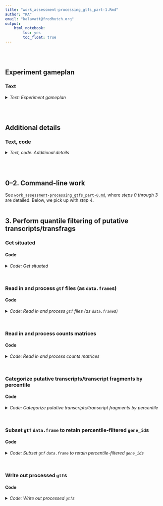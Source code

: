 ```yaml
---
title: "work_assessment-processing_gtfs_part-1.Rmd"
author: "KA"
email: "kalavatt@fredhutch.org"
output:
    html_notebook:
        toc: yes
        toc_float: true
---
```

<br />
<br />

## Experiment gameplan
### Text
<details>
<summary><i>Text: Experiment gameplan</i></summary>

1. Use `GffRead` to filter `Trinity`-derived `GMAP`-aligned `gff3` files.
2. Use ~~`featureCounts`~~ `htseq-count` to perform feature counting with respect to `type`s "locus", "mRNA", "exon", and "CDS" features from "base" calls to `GffRead`, and with respect to `type` "gene" from "intron-filtering-only" calls to `GffRead`.
3. Read in resulting counts matrices and `gtf` files using custom `R` code; perform processing as necessary using a mix of `bioconductor` and `tidyverse` programs.
4. In terms of raw, non-normalized alignment-to-putative transcript/transcript fragment (transfrag) tallies, retain putative transcripts/transfrags with tallies greater than or equal to a given percentile; in this case, generate results for the 5th to 95th percentiles in iterations of five.
6. Use ~~`rtracklayer`~~ *custom code* to write the converted, collapsed, counts-filtered data objects as `gtf` files.
7. Send the processed `gtf` files to Alison Greenlaw for inspection.

For both Q and G1, Alison asked me to filter the assemblies generated with `Trinity` parameter `mkc` = 1, 4, 8. However, for the sake of completeness, and to understand clearly what "incorrectness" looks like, I will filter `mkc` = 2, 16, 32 as well. Remember that the `Trinity` parameters `mir`, `mg`, and `gf` were held at default levels for the specific assemblies to surveyed by Alison.
</details>
<br />
<br />

## Additional details
### Text, code
<details>
<summary><i>Text, code: Additional details</i></summary>

#### I. On calling `gffread`
```bash
#!/bin/bash

#  "Base" call to GffRead
gffread \
    -v \
    -g "${fasta_g}" \
    -i 1000 \
    -Z \
    -M -K -Q \
    -F -N -P \
    --force-exons --gene2exon \
    -o "${out}" \
    <(awk -F '\t' 'BEGIN {OFS = FS} { gsub(/chr/, "", $1); gsub(/M/, "Mito", $1); print }' "${in}") \
         > >(tee -a "${err_out%.}.stdout.txt") \
        2> >(tee -a "${err_out%.}.stderr.txt")

#  "Intron-filtering-only" call to GffRead
#+ 
#+ No collapsing, merging with these files; only filtering to exclude exonic
#+ features with introns greater than 1000 bp in length
gffread \
    -v -O \
    -i 1000 \
    -o "${out/.gff3/-intron-filtering-only.gff3}" \
    <(awk -F '\t' 'BEGIN {OFS = FS} { gsub(/chr/, "", $1); gsub(/M/, "Mito", $1); print }' "${in}") \
         > >(tee -a "${err_out%.}-intron-filtering-only.stdout.txt") \
        2> >(tee -a "${err_out%.}-intron-filtering-only.stderr.txt")
```

##### Meaning of parameters
###### "Base" call to `GffRead`
- `-v` expose (warn about) duplicate transcript IDs and other potential problems with the given GFF/GTF records
- `-g` full path to a fasta file with the genomic sequences for all input mappings (one per genomic sequence, with file names matching sequence names) (#NOTE i.e., the fasta - file output from running Trinity in genome-guided mode)
- `-i` discard transcripts having an intron larger than 1000 bp
- `-Z` merge very close exons into a single exon (when intron size<4)
- `-M` cluster the input transcripts into loci, discarding "redundant" transcripts (those with the same exact introns and fully contained or equal boundaries)
- `-K` for the -M option, also discard as redundant the shorter, fully contained transcripts (intron chains matching a part of the container)
- `-Q` for the -M option, no longer require boundary containment when assessing redundancy (can be combined with -K); only introns have to match for multi-exon transcripts, and >=80% overlap for single-exon transcripts
- `-F` keep all GFF attributes (for non-exon features)
- `-N` discard multi-exon mRNAs that have any intron with a non-canonical splice site consensus (i.e., not GT-AG, GC-AG or AT-AC)
- `-P` add transcript level GFF attributes about the coding status of each transcript, including partialness or in-frame stop codons (requires -g)
- `--force-exons` make sure that the lowest level GFF features are considered "exon" features (#NOTE This is standard in gff3 and gtf files)
- `-o` write the output records into <outfile> instead of stdout

###### "Intron-filtering-only" call to `GffRead`
- `-v` expose (warn about) duplicate transcript IDs and other potential problems with the given GFF/GTF records
- `-O` process other non-transcript GFF records (by default non-transcript records are ignored) (`#NOTE` This keeps 'gene' features (output by gmap) in the gff3/gtf, although "gene" is exactly the same as "mRNA" as output by gmap)
- `-i` discard transcripts having an intron larger than 1000 bp
- `-o` write the output records into <outfile> instead of stdout
<br />

#### II. On calling `htseq-count`
##### ...with respect to `type` "locus"
As a result of calling gffread with the `-Z` `-M` `-K` and `-Q` arguments, a new feature is added to the gff3/gtf files: "locus". "locus" is a putative parent feature made from collapsing and joining "children" features (hierarchically, "mRNA" and "exon") as described for `-Z` `-M` `-K` and `-Q`. This is an extension of the kind of collapsing performed by `gffcompare -C`. Thus, counts matrices were created with respect to these "locus" features.

```bash
#!/bin/bash

sbatch \
    --job-name="htseq-count-locus" \
    --nodes=1 \
    --cpus-per-task=8 \
    --error="${err_out}-locus.%A.stderr.txt" \
    --output="${err_out}-locus.%A.stdout.txt" \
    htseq-count \
        --order "pos" \
        --stranded "${hc_strd}" \
        --nonunique "all" \
        --type "locus" \
        --idattr "ID" \
        --nprocesses 8 \
        --counts_output "${out/.tsv/-locus.tsv}" \
        --with-header \
        ${bams[*]} \
        "${in}"
```

##### ...with respect to `type` "mRNA"
Create the counts matrix by looking at children "mRNA" features rather than parent "locus" features. This is the kind of collapsing performed by `gffcompare -C`.

```bash
#!/bin/bash

sbatch \
    --job-name="htseq-count-mRNA" \
    --nodes=1 \
    --cpus-per-task=8 \
    --error="${err_out}-mRNA.%A.stderr.txt" \
    --output="${err_out}-mRNA.%A.stdout.txt" \
    htseq-count \
        --order "pos" \
        --stranded "${hc_strd}" \
        --nonunique "all" \
        --type "mRNA" \
        --idattr "ID" \
        --nprocesses 8 \
        --counts_output "${out/.tsv/-mRNA.tsv}" \
        --with-header \
        ${bams[*]} \
        "${in}"
```

##### ...with respect to `type` "exon"
Create the counts matrix by looking at children "exon" features.

```bash
#!/bin/bash

sbatch \
    --job-name="htseq-count-exon" \
    --nodes=1 \
    --cpus-per-task=8 \
    --error="${err_out}-exon.%A.stderr.txt" \
    --output="${err_out}-exon.%A.stdout.txt" \
    htseq-count \
        --order "pos" \
        --stranded "${hc_strd}" \
        --nonunique "all" \
        --type "exon" \
        --idattr "Parent" \
        --nprocesses 8 \
        --counts_output "${out/.tsv/-exon.tsv}" \
        --with-header \
        ${bams[*]} \
        "${in}"
```

##### ...with respect to `type` "CDS"
`gffread` scans the `fasta`s supplied `-g` and roughly estimates start and stop codons from the nt sequences; it then adds these CDS estimates to the `gff3`/`gtf` files. Create the counts matrix by looking at these estimated "CDS" features.

```bash
#!/bin/bash

sbatch \
    --job-name="htseq-count-CDS" \
    --nodes=1 \
    --cpus-per-task=8 \
    --error="${err_out}-CDS.%A.stderr.txt" \
    --output="${err_out}-CDS.%A.stdout.txt" \
    htseq-count \
        --order "pos" \
        --stranded "${hc_strd}" \
        --nonunique "all" \
        --type "CDS" \
        --idattr "Parent" \
        --nprocesses 8 \
        --counts_output "${out/.tsv/-CDS.tsv}" \
        --with-header \
        ${bams[*]} \
        "${in}"
```

##### ...with respect to `type` "gene" ("intron-only-filtering" call to `GffRead`)
Create the counts matrix by looking at parent "gene" features from the files output in section <b>"On calling `gffread`"</b> above.

```bash
#!/bin/bash
sbatch \
    --job-name="htseq-count-gene" \
    --nodes=1 \
    --cpus-per-task=8 \
    --error="${err_out}-gene.%A.stderr.txt" \
    --output="${err_out}-gene.%A.stdout.txt" \
    htseq-count \
        --order "pos" \
        --stranded "${hc_strd}" \
        --nonunique "all" \
        --type "gene" \
        --idattr "ID" \
        --nprocesses 8 \
        --counts_output "${out/.tsv/-gene.tsv}" \
        --with-header \
        ${bams[*]} \
        "${in}"
```
<br />

#### III. The general workflow for making the filtered gtfs
1. Read in and process `gtf`/`gff3` files (as dataframes)
2. Read in and process counts matrices: "locus", "mRNA", "exon", "CDS", and "gene" (intron-only-filtering)
3. Categorize putative transcripts/transfrags by percentile: from percentile 5 to percentile 95 in steps of 5
4. Subset dataframes to retain percentile-filtered IDs: "locus", "mRNA", "exon", "CDS", and "gene" (intron-only-filtering)
5. Write out processed `gtf`s
<br />

#### IV. Copying over files to Alison
```bash
#!/bin/bash

mkdir -p /home/kalavatt/tsukiyamalab/alisong/KA.gtfs_quantile-filtered_Trinity-GG_G1-Q_2023-0410/{gtf-gff3,tsv}
# mkdir: created directory '/home/kalavatt/tsukiyamalab/alisong/KA.gtfs_quantile-filtered_Trinity-GG_G1-Q_2023-0410'
# mkdir: created directory '/home/kalavatt/tsukiyamalab/alisong/KA.gtfs_quantile-filtered_Trinity-GG_G1-Q_2023-0410/gtf-gff3'
# mkdir: created directory '/home/kalavatt/tsukiyamalab/alisong/KA.gtfs_quantile-filtered_Trinity-GG_G1-Q_2023-0410/tsv'

cd /home/kalavatt/tsukiyamalab/kalavatt/2022_transcriptome-construction/results/2023-0215

cp -r \
    outfiles_gtf-gff3/Trinity-GG \
    /home/kalavatt/tsukiyamalab/alisong/KA.gtfs_quantile-filtered_Trinity-GG_G1-Q_2023-0410/gtf-gff3

cp -r \
    outfiles_htseq-count/Trinity-GG \
    /home/kalavatt/tsukiyamalab/alisong/KA.gtfs_quantile-filtered_Trinity-GG_G1-Q_2023-0410/tsv

#  Manually copying in the 'filtered/' subdirectories from local to remote
```
</details>
<br />
<br />

## 0&ndash;2. Command-line work
See [`work_assessment-processing_gtfs_part-0.md`](./work_assessment-processing_gtfs_part-0.md), where *steps 0 through 3* are detailed. Below, we pick up with *step 4*.
<br />
<br />

## 3. Perform quantile filtering of putative transcripts/transfrags
### Get situated
#### Code
<details>
<summary><i>Code: Get situated</i></summary>

`#START`
```r
#!/usr/bin/env Rscript

library(GenomicRanges)
library(IRanges)
library(readxl)
library(rtracklayer)
library(tidyverse)

options(scipen = 999)
options(ggrepel.max.overlaps = Inf)

if(stringr::str_detect(getwd(), "kalavattam")) {
    p_local <- "/Users/kalavattam/Dropbox/FHCC"
} else {
    p_local <- "/Users/kalavatt/projects-etc"
}
p_wd <- "2022_transcriptome-construction/results/2023-0215"

setwd(paste(p_local, p_wd, sep = "/"))
getwd()

rm(p_local, p_wd)
```
</details>
<br />

### Read in and process `gtf` files (as `data.frame`s)
#### Code
<details>
<summary><i>Code: Read in and process `gtf` files (as `data.frame`s)</i></summary>

```r
#!/usr/bin/env Rscript

#  Initialize functions ---------------
import_g <- function(file) {
    rtracklayer::import(file)
}


read_in_gtfs <- function(vector_files) {
    list <- sapply(
        vector_files,
        import_g,
        simplify = FALSE,
        USE.NAMES = TRUE
    )
    names(list) <- paste0("k", c(1, 16, 2, 32, 4, 8))
    
    df <- sapply(
        list,
        as.data.frame,
        simplify = FALSE,
        USE.NAMES = TRUE
    )
    return(df)
}


#  G1 ---------------------------------
path_gtf_G <- "outfiles_gtf-gff3/Trinity-GG/G_N"
files_G <- list.files(
    path_gtf_G,
    pattern = "*.gffread.gff3",
    full.names = TRUE
)
l_G_gtf <- read_in_gtfs(files_G)

files_G_introns_filtered <- list.files(
    path_gtf_G,
    pattern = "*.gffread-intron-filtering-only.gff3",
    full.names = TRUE
)
l_G_gtf_introns_filtered <- read_in_gtfs(files_G_introns_filtered)


#  Q ----------------------------------
path_gtf_Q <- "outfiles_gtf-gff3/Trinity-GG/Q_N"
files_Q <- list.files(
    path_gtf_Q,
    pattern = "*.gffread.gff3",
    full.names = TRUE
)
l_Q_gtf <- read_in_gtfs(files_Q)

files_Q_introns_filtered <- list.files(
    path_gtf_Q,
    pattern = "*.gffread-intron-filtering-only.gff3",
    full.names = TRUE
)
l_Q_gtf_introns_filtered <- read_in_gtfs(files_Q_introns_filtered)


#  Comparisons ------------------------
# l_G_gtf[["k1"]] %>% head()
# l_G_gtf[["k2"]] %>% head()
# 
# l_G_gtf[["k1"]] %>% head()
# l_Q_gtf[["k1"]] %>% head()
# 
# l_Q_gtf[["k1"]] %>% head()
# l_Q_gtf[["k2"]] %>% head()
```
</details>
<br />

### Read in and process counts matrices
#### Code
<details>
<summary><i>Code: Read in and process counts matrices</i></summary>

```r
#!/usr/bin/env Rscript

#  Initialize functions ---------------
read_in_mat <- function(vector_of_files) {
    out_list <- sapply(
        vector_of_files,
        readr::read_tsv,
        simplify = FALSE,
        USE.NAMES = TRUE
    )
    names(out_list) <- paste0("k", c(1, 16, 2, 32, 4, 8))
    
    return(out_list)
}


rename_columns <- function(list) {
    lapply(
        list,
        function(df) {
            names(df) <- gsub("bams_renamed\\/UT_prim_UMI\\/WT_", "", names(df)) %>%
                gsub("_day1_ovn_", "_", .) %>%
                gsub("_day7_ovn_", "_", .) %>% 
                gsub("_aux-F_tc-F_", "_", .) %>%
                gsub("_tech1\\.UT_prim_UMI\\.bam", "", .) %>%
                gsub("^\\.\\.\\.1", "id", .)
            
            return(df)
        }
    )
}


#  G1 ---------------------------------
path_mat_G <- "outfiles_htseq-count/Trinity-GG/G_N"

files_G_locus <- list.files(
    path_mat_G, pattern = "*-locus.tsv", full.names = TRUE
)
l_G_mat_locus <- read_in_mat(files_G_locus) %>%
    suppressMessages()

files_G_mRNA <- list.files(
    path_mat_G, pattern = "*-mRNA.tsv", full.names = TRUE
)
l_G_mat_mRNA <- read_in_mat(files_G_mRNA) %>%
    suppressMessages()

files_G_exon <- list.files(
    path_mat_G, pattern = "*-exon.tsv", full.names = TRUE
)
l_G_mat_exon <- read_in_mat(files_G_exon) %>%
    suppressMessages()

files_G_CDS <- list.files(
    path_mat_G, pattern = "*-CDS.tsv", full.names = TRUE
)
l_G_mat_CDS <- read_in_mat(files_G_CDS) %>%
    suppressMessages()

files_G_introns_filtered <- list.files(
    path_mat_G,
    pattern = "*.gffread-intron-filtering-only.hc-strd-eq-gene.tsv",
    full.names = TRUE
)
l_G_mat_introns_filtered <- read_in_mat(files_G_introns_filtered) %>%
    suppressMessages()


#  Q ----------------------------------
path_mat_Q <- "outfiles_htseq-count/Trinity-GG/Q_N"

files_Q_locus <- list.files(
    path_mat_Q, pattern = "*-locus.tsv", full.names = TRUE
)
l_Q_mat_locus <- read_in_mat(files_Q_locus) %>%
    suppressMessages()

files_Q_mRNA <- list.files(
    path_mat_Q, pattern = "*-mRNA.tsv", full.names = TRUE
)
l_Q_mat_mRNA <- read_in_mat(files_Q_mRNA) %>%
    suppressMessages()

files_Q_exon <- list.files(
    path_mat_Q, pattern = "*-exon.tsv", full.names = TRUE
)
l_Q_mat_exon <- read_in_mat(files_Q_exon) %>%
    suppressMessages()

files_Q_CDS <- list.files(
    path_mat_Q, pattern = "*-CDS.tsv", full.names = TRUE
)
l_Q_mat_CDS <- read_in_mat(files_Q_CDS) %>%
    suppressMessages()

files_Q_introns_filtered <- list.files(
    path_mat_Q,
    pattern = "*.gffread-intron-filtering-only.hc-strd-eq-gene.tsv",
    full.names = TRUE
)
l_Q_mat_introns_filtered <- read_in_mat(files_Q_introns_filtered) %>%
    suppressMessages()


#  Comparisons ------------------------
# l_Q_mat_sam[["k1"]] %>% head()
# l_Q_mat_sam[["k2"]] %>% head()
# 
# l_Q_mat_sam[["k1"]] %>% head()
# l_Q_mat_rev[["k1"]] %>% head()


#  Rename columns ---------------------
#+ ...in each dataframe composing each list
l_G_mat_locus <- rename_columns(l_G_mat_locus)
l_G_mat_mRNA <- rename_columns(l_G_mat_mRNA)
l_G_mat_exon <- rename_columns(l_G_mat_exon)
l_G_mat_CDS <- rename_columns(l_G_mat_CDS)
l_G_mat_introns_filtered <- rename_columns(l_G_mat_introns_filtered)

l_Q_mat_locus <- rename_columns(l_Q_mat_locus)
l_Q_mat_mRNA <- rename_columns(l_Q_mat_mRNA)
l_Q_mat_exon <- rename_columns(l_Q_mat_exon)
l_Q_mat_CDS <- rename_columns(l_Q_mat_CDS)
l_Q_mat_introns_filtered <- rename_columns(l_Q_mat_introns_filtered)
```
</details>
<br />

### Categorize putative transcripts/transcript fragments by percentile
#### Code
<details>
<summary><i>Code: Categorize putative transcripts/transcript fragments by percentile</i></summary>

```r
#!/usr/bin/env Rscript

#  Initialize function ----------------
filter_transfrags <- function(x, y) {
    df <- x
    
    if(y == "G1" | y == "G") {
        df <- x[, 1:3] %>% head(., -5)
    } else if(y == "Q") {
        df <- x[, c(1, 6, 7)] %>% head(., -5)
    } else if(y != "G1" | y != "G" | y != "Q") {
        stop("Parameter y must be either 'G1', 'G', or 'Q'")
    }
    
    df[, 4] <- df[, 2] + df[, 3]
    colnames(df)[4] <- "sum"

    ids <- list()

    ids$percentiles <- quantile(
        df$sum,
        probs = c(
            0.05, 0.10, 0.15, 0.20, 0.25, 0.30, 0.35, 0.40, 0.45, 0.50,
            0.55, 0.60, 0.65, 0.70, 0.75, 0.80, 0.85, 0.90, 0.95
        )
    ) %>%
        round()
    
    df$below_05 <- ifelse(df$sum <= ids$percentiles[1], TRUE, FALSE)
    df$below_10 <- ifelse(df$sum <= ids$percentiles[2], TRUE, FALSE)
    df$below_15 <- ifelse(df$sum <= ids$percentiles[3], TRUE, FALSE)
    df$below_20 <- ifelse(df$sum <= ids$percentiles[4], TRUE, FALSE)
    df$below_25 <- ifelse(df$sum <= ids$percentiles[5], TRUE, FALSE)
    df$below_30 <- ifelse(df$sum <= ids$percentiles[6], TRUE, FALSE)
    df$below_35 <- ifelse(df$sum <= ids$percentiles[7], TRUE, FALSE)
    df$below_40 <- ifelse(df$sum <= ids$percentiles[8], TRUE, FALSE)
    df$below_45 <- ifelse(df$sum <= ids$percentiles[9], TRUE, FALSE)
    df$below_50 <- ifelse(df$sum <= ids$percentiles[10], TRUE, FALSE)
    df$below_55 <- ifelse(df$sum <= ids$percentiles[11], TRUE, FALSE)
    df$below_60 <- ifelse(df$sum <= ids$percentiles[12], TRUE, FALSE)
    df$below_65 <- ifelse(df$sum <= ids$percentiles[13], TRUE, FALSE)
    df$below_70 <- ifelse(df$sum <= ids$percentiles[14], TRUE, FALSE)
    df$below_75 <- ifelse(df$sum <= ids$percentiles[15], TRUE, FALSE)
    df$below_80 <- ifelse(df$sum <= ids$percentiles[16], TRUE, FALSE)
    df$below_85 <- ifelse(df$sum <= ids$percentiles[17], TRUE, FALSE)
    df$below_90 <- ifelse(df$sum <= ids$percentiles[18], TRUE, FALSE)
    df$below_95 <- ifelse(df$sum <= ids$percentiles[19], TRUE, FALSE)
    
    ids$below_05 <- df[df$below_05 == FALSE, ]$id
    ids$below_10 <- df[df$below_10 == FALSE, ]$id
    ids$below_15 <- df[df$below_15 == FALSE, ]$id
    ids$below_20 <- df[df$below_20 == FALSE, ]$id
    ids$below_25 <- df[df$below_25 == FALSE, ]$id
    ids$below_30 <- df[df$below_30 == FALSE, ]$id
    ids$below_35 <- df[df$below_35 == FALSE, ]$id
    ids$below_40 <- df[df$below_40 == FALSE, ]$id
    ids$below_45 <- df[df$below_45 == FALSE, ]$id
    ids$below_50 <- df[df$below_50 == FALSE, ]$id
    ids$below_55 <- df[df$below_55 == FALSE, ]$id
    ids$below_60 <- df[df$below_60 == FALSE, ]$id
    ids$below_65 <- df[df$below_65 == FALSE, ]$id
    ids$below_70 <- df[df$below_70 == FALSE, ]$id
    ids$below_75 <- df[df$below_75 == FALSE, ]$id
    ids$below_80 <- df[df$below_80 == FALSE, ]$id
    ids$below_85 <- df[df$below_85 == FALSE, ]$id
    ids$below_90 <- df[df$below_90 == FALSE, ]$id
    ids$below_95 <- df[df$below_95 == FALSE, ]$id
    
    return(ids)
}


#  G1 ---------------------------------
f_G_mat_locus <- sapply(
    l_G_mat_locus,
    filter_transfrags,
    simplify = FALSE,
    USE.NAMES = TRUE,
    y = "G1"
)
f_G_mat_mRNA <- sapply(
    l_G_mat_mRNA,
    filter_transfrags,
    simplify = FALSE,
    USE.NAMES = TRUE,
    y = "G1"
)
f_G_mat_exon <- sapply(
    l_G_mat_exon,
    filter_transfrags,
    simplify = FALSE,
    USE.NAMES = TRUE,
    y = "G1"
)
f_G_mat_CDS <- sapply(
    l_G_mat_CDS,
    filter_transfrags,
    simplify = FALSE,
    USE.NAMES = TRUE,
    y = "G1"
)
f_G_mat_introns_filtered <- sapply(
    l_G_mat_introns_filtered,
    filter_transfrags,
    simplify = FALSE,
    USE.NAMES = TRUE,
    y = "G1"
)

#  Q ----------------------------------
f_Q_mat_locus <- sapply(
    l_Q_mat_locus,
    filter_transfrags,
    simplify = FALSE,
    USE.NAMES = TRUE,
    y = "Q"
)
f_Q_mat_mRNA <- sapply(
    l_Q_mat_mRNA,
    filter_transfrags,
    simplify = FALSE,
    USE.NAMES = TRUE,
    y = "Q"
)
f_Q_mat_exon <- sapply(
    l_Q_mat_exon,
    filter_transfrags,
    simplify = FALSE,
    USE.NAMES = TRUE,
    y = "Q"
)
f_Q_mat_CDS <- sapply(
    l_Q_mat_CDS,
    filter_transfrags,
    simplify = FALSE,
    USE.NAMES = TRUE,
    y = "Q"
)
f_Q_mat_introns_filtered <- sapply(
    l_Q_mat_introns_filtered,
    filter_transfrags,
    simplify = FALSE,
    USE.NAMES = TRUE,
    y = "Q"
)
```
</details>
<br />

### Subset `gtf` `data.frame` to retain percentile-filtered `gene_id`s
#### Code
<details>
<summary><i>Code: Subset `gtf` `data.frame` to retain percentile-filtered `gene_id`s</i></summary>

```r
#!/usr/bin/env Rscript

#  Initialize function ----------------
subset_dataframes <- function(x, y) {
    df <- list()
    mat <- list()
    out <- list()
    
    for(i in names(x)) {
        df[[i]] <- x[[i]]
        mat[[i]] <- y[[i]]
        
        out[[i]]$below_05 <- df[[i]][df[[i]]$ID %in% mat[[i]]$below_05, ]
        out[[i]]$below_10 <- df[[i]][df[[i]]$ID %in% mat[[i]]$below_10, ]
        out[[i]]$below_15 <- df[[i]][df[[i]]$ID %in% mat[[i]]$below_15, ]
        out[[i]]$below_20 <- df[[i]][df[[i]]$ID %in% mat[[i]]$below_20, ]
        out[[i]]$below_25 <- df[[i]][df[[i]]$ID %in% mat[[i]]$below_25, ]
        out[[i]]$below_30 <- df[[i]][df[[i]]$ID %in% mat[[i]]$below_30, ]
        out[[i]]$below_35 <- df[[i]][df[[i]]$ID %in% mat[[i]]$below_35, ]
        out[[i]]$below_40 <- df[[i]][df[[i]]$ID %in% mat[[i]]$below_40, ]
        out[[i]]$below_45 <- df[[i]][df[[i]]$ID %in% mat[[i]]$below_45, ]
        out[[i]]$below_50 <- df[[i]][df[[i]]$ID %in% mat[[i]]$below_50, ]
        out[[i]]$below_55 <- df[[i]][df[[i]]$ID %in% mat[[i]]$below_55, ]
        out[[i]]$below_60 <- df[[i]][df[[i]]$ID %in% mat[[i]]$below_60, ]
        out[[i]]$below_65 <- df[[i]][df[[i]]$ID %in% mat[[i]]$below_65, ]
        out[[i]]$below_70 <- df[[i]][df[[i]]$ID %in% mat[[i]]$below_70, ]
        out[[i]]$below_75 <- df[[i]][df[[i]]$ID %in% mat[[i]]$below_75, ]
        out[[i]]$below_80 <- df[[i]][df[[i]]$ID %in% mat[[i]]$below_80, ]
        out[[i]]$below_85 <- df[[i]][df[[i]]$ID %in% mat[[i]]$below_85, ]
        out[[i]]$below_90 <- df[[i]][df[[i]]$ID %in% mat[[i]]$below_90, ]
        out[[i]]$below_95 <- df[[i]][df[[i]]$ID %in% mat[[i]]$below_95, ]
    }
    
    return(out)
}


#  G1 ---------------------------------
out_G_gtf_locus <- subset_dataframes(l_G_gtf, f_G_mat_locus)
out_G_gtf_mRNA <- subset_dataframes(l_G_gtf, f_G_mat_mRNA)
out_G_gtf_exon <- subset_dataframes(l_G_gtf, f_G_mat_exon)
out_G_gtf_CDS <- subset_dataframes(l_G_gtf, f_G_mat_CDS)
out_G_gtf_introns_filtered <- subset_dataframes(
    l_G_gtf_introns_filtered, f_G_mat_introns_filtered
)


#  Q ----------------------------------
out_Q_gtf_locus <- subset_dataframes(l_Q_gtf, f_Q_mat_locus)
out_Q_gtf_mRNA <- subset_dataframes(l_Q_gtf, f_Q_mat_mRNA)
out_Q_gtf_exon <- subset_dataframes(l_Q_gtf, f_Q_mat_exon)
out_Q_gtf_CDS <- subset_dataframes(l_Q_gtf, f_Q_mat_CDS)
out_Q_gtf_introns_filtered <- subset_dataframes(
    l_Q_gtf_introns_filtered, f_Q_mat_introns_filtered
)
```
</details>
<br />

### Write out processed `gtf`s
#### Code
<details>
<summary><i>Code: Write out processed `gtf`s</i></summary>

```r
#!/usr/bin/env Rscript

#  Create outdirectories ------------------------------------------------------
#  G1 ---------------------------------
path_G_locus <- "outfiles_gtf-gff3/Trinity-GG/G_N/filtered/locus"
if(isFALSE(dir.exists(path_G_locus))) dir.create(path_G_locus, recursive = TRUE)

path_G_mRNA <- "outfiles_gtf-gff3/Trinity-GG/G_N/filtered/mRNA"
if(isFALSE(dir.exists(path_G_mRNA))) dir.create(path_G_mRNA, recursive = TRUE)

path_G_exon <- "outfiles_gtf-gff3/Trinity-GG/G_N/filtered/exon"
if(isFALSE(dir.exists(path_G_exon))) dir.create(path_G_exon, recursive = TRUE)

path_G_CDS <- "outfiles_gtf-gff3/Trinity-GG/G_N/filtered/CDS"
if(isFALSE(dir.exists(path_G_CDS))) dir.create(path_G_CDS, recursive = TRUE)

path_G_introns_filtered <- "outfiles_gtf-gff3/Trinity-GG/G_N/filtered/introns_filtered"
if(isFALSE(dir.exists(path_G_introns_filtered))) dir.create(path_G_introns_filtered, recursive = TRUE)

#  Q ----------------------------------
path_Q_locus <- "outfiles_gtf-gff3/Trinity-GG/Q_N/filtered/locus"
if(isFALSE(dir.exists(path_Q_locus))) dir.create(path_Q_locus, recursive = TRUE)

path_Q_mRNA <- "outfiles_gtf-gff3/Trinity-GG/Q_N/filtered/mRNA"
if(isFALSE(dir.exists(path_Q_mRNA))) dir.create(path_Q_mRNA, recursive = TRUE)

path_Q_exon <- "outfiles_gtf-gff3/Trinity-GG/Q_N/filtered/exon"
if(isFALSE(dir.exists(path_Q_exon))) dir.create(path_Q_exon, recursive = TRUE)

path_Q_CDS <- "outfiles_gtf-gff3/Trinity-GG/Q_N/filtered/CDS"
if(isFALSE(dir.exists(path_Q_CDS))) dir.create(path_Q_CDS, recursive = TRUE)

path_Q_introns_filtered <- "outfiles_gtf-gff3/Trinity-GG/Q_N/filtered/introns_filtered"
if(isFALSE(dir.exists(path_Q_introns_filtered))) dir.create(path_Q_introns_filtered, recursive = TRUE)


#  Create outdirectories ------------------------------------------------------
for(i in names(out_G_gtf_locus)) {
    for(j in c(paste0(
        "below_",
        c(
            "05", "10", "15", "20", "25", "30", "35", "40", "45", "50",
            "55", "60", "65", "70", "75", "80", "85", "90", "95"
        )
    ))) {
        for(k in c(
            path_G_locus, path_G_mRNA, path_G_exon, path_G_CDS,
            path_G_introns_filtered,
            path_Q_locus, path_Q_mRNA, path_Q_exon, path_Q_CDS,
            path_Q_introns_filtered
        )) {
            # i <- "k2"
            # j <- "below_05"
            # k <- path_Q_locus
            if(isTRUE(k == path_G_locus)) {
                #PICKUPHERE
                cat("Saving G1", i, j, "in", k, "\n")
                cat(paste0(
                    path_G_locus, "/G1_mkc-", gsub("k", "", i), "_",
                    gsub("below_", "gte-pctl-", j), ".gtf"
                ))
                cat("\n\n")
                
                # out_G_conv <- GenomicRanges::makeGRangesFromDataFrame(
                #     out_G_gtf_locus[[i]][[j]], keep.extra.columns = TRUE
                # )
                # 
                # rtracklayer::export(
                #     out_G_gtf_locus[[i]][[j]],
                #     paste0(
                #         path_G_locus, "/G1_mkc-", gsub("k", "", i), "_",
                #         gsub("below_", "gte-pctl-", j), ".gtf"
                #     )
                # )
            } else if(isTRUE(k == path_G_mRNA)) {
                cat("Saving G1", i, j, "in", k, "\n")
                cat(paste0(
                    path_G_mRNA, "/G1_mkc-", gsub("k", "", i), "_",
                    gsub("below_", "gte-pctl-", j), ".gtf"
                ))
                cat("\n\n")
                
                out_G_conv <- GenomicRanges::makeGRangesFromDataFrame(
                    out_G_gtf_mRNA[[i]][[j]], keep.extra.columns = TRUE
                )
        
                rtracklayer::export(
                    out_G_gtf_mRNA[[i]][[j]],
                    paste0(
                        path_G_mRNA, "/G1_mkc-", gsub("k", "", i), "_",
                        gsub("below_", "gte-pctl-", j), ".gtf"
                    )
                )
            } else if(isTRUE(k == path_G_exon)) {
                cat("Saving G1", i, j, "in", k, "\n")
                cat(paste0(
                    path_G_exon, "/G1_mkc-", gsub("k", "", i), "_",
                    gsub("below_", "gte-pctl-", j), ".gtf"
                ))
                cat("\n\n")
                
                out_G_conv <- GenomicRanges::makeGRangesFromDataFrame(
                    out_G_gtf_exon[[i]][[j]], keep.extra.columns = TRUE
                )
        
                rtracklayer::export(
                    out_G_gtf_exon[[i]][[j]],
                    paste0(
                        path_G_exon, "/G1_mkc-", gsub("k", "", i), "_",
                        gsub("below_", "gte-pctl-", j), ".gtf"
                    )
                )
            } else if(isTRUE(k == path_G_CDS)) {
                cat("Saving G1", i, j, "in", k, "\n")
                cat(paste0(
                    path_G_CDS, "/G1_mkc-", gsub("k", "", i), "_",
                    gsub("below_", "gte-pctl-", j), ".gtf"
                ))
                cat("\n\n")
                
                out_G_conv <- GenomicRanges::makeGRangesFromDataFrame(
                    out_G_gtf_CDS[[i]][[j]], keep.extra.columns = TRUE
                )
        
                rtracklayer::export(
                    out_G_gtf_CDS[[i]][[j]],
                    paste0(
                        path_G_CDS, "/G1_mkc-", gsub("k", "", i), "_",
                        gsub("below_", "gte-pctl-", j), ".gtf"
                    )
                )
            } else if(isTRUE(k == path_G_introns_filtered)) {
                cat("Saving G1", i, j, "in", k, "\n")
                cat(paste0(
                    path_G_introns_filtered, "/G1_mkc-", gsub("k", "", i), "_",
                    gsub("below_", "gte-pctl-", j), ".gtf"
                ))
                cat("\n\n")
                
                out_G_conv <- GenomicRanges::makeGRangesFromDataFrame(
                    out_G_gtf_introns_filtered[[i]][[j]], keep.extra.columns = TRUE
                )
        
                rtracklayer::export(
                    out_G_gtf_introns_filtered[[i]][[j]],
                    paste0(
                        path_G_introns_filtered, "/G1_mkc-", gsub("k", "", i), "_",
                        gsub("below_", "gte-pctl-", j), ".gtf"
                    )
                )
            } else if(isTRUE(k == path_Q_locus)) {
                cat("Saving Q", i, j, "in", k, "\n")
                cat(paste0(
                    path_Q_locus, "/Q_mkc-", gsub("k", "", i), "_",
                    gsub("below_", "gte-pctl-", j), ".gtf"
                ))
                cat("\n\n")
                
                out_Q_conv <- GenomicRanges::makeGRangesFromDataFrame(
                    out_Q_gtf_locus[[i]][[j]], keep.extra.columns = TRUE
                )
        
                rtracklayer::export(
                    out_Q_gtf_locus[[i]][[j]],
                    paste0(
                        path_Q_locus, "/Q_mkc-", gsub("k", "", i), "_",
                        gsub("below_", "gte-pctl-", j), ".gtf"
                    )
                )
            } else if(isTRUE(k == path_Q_mRNA)) {
                cat("Saving Q", i, j, "in", k, "\n")
                cat(paste0(
                    path_Q_mRNA, "/Q_mkc-", gsub("k", "", i), "_",
                    gsub("below_", "gte-pctl-", j), ".gtf"
                ))
                cat("\n\n")
                
                out_Q_conv <- GenomicRanges::makeGRangesFromDataFrame(
                    out_Q_gtf_mRNA[[i]][[j]], keep.extra.columns = TRUE
                )
        
                rtracklayer::export(
                    out_Q_gtf_mRNA[[i]][[j]],
                    paste0(
                        path_Q_mRNA, "/Q_mkc-", gsub("k", "", i), "_",
                        gsub("below_", "gte-pctl-", j), ".gtf"
                    )
                )
            } else if(isTRUE(k == path_Q_exon)) {
                cat("Saving Q", i, j, "in", k, "\n")
                cat(paste0(
                    path_Q_exon, "/Q_mkc-", gsub("k", "", i), "_",
                    gsub("below_", "gte-pctl-", j), ".gtf"
                ))
                cat("\n\n")
                
                out_Q_conv <- GenomicRanges::makeGRangesFromDataFrame(
                    out_Q_gtf_exon[[i]][[j]], keep.extra.columns = TRUE
                )
        
                rtracklayer::export(
                    out_Q_gtf_exon[[i]][[j]],
                    paste0(
                        path_Q_exon, "/Q_mkc-", gsub("k", "", i), "_",
                        gsub("below_", "gte-pctl-", j), ".gtf"
                    )
                )
            } else if(isTRUE(k == path_Q_CDS)) {
                cat("Saving Q", i, j, "in", k, "\n")
                cat(paste0(
                    path_Q_CDS, "/Q_mkc-", gsub("k", "", i), "_",
                    gsub("below_", "gte-pctl-", j), ".gtf"
                ))
                cat("\n\n")
                
                out_Q_conv <- GenomicRanges::makeGRangesFromDataFrame(
                    out_Q_gtf_CDS[[i]][[j]], keep.extra.columns = TRUE
                )
        
                rtracklayer::export(
                    out_Q_gtf_CDS[[i]][[j]],
                    paste0(
                        path_Q_CDS, "/Q_mkc-", gsub("k", "", i), "_",
                        gsub("below_", "gte-pctl-", j), ".gtf"
                    )
                )
            } else if(isTRUE(k == path_Q_introns_filtered)) {
                cat("Saving Q", i, j, "in", k, "\n")
                cat(paste0(
                    path_Q_introns_filtered, "/Q_mkc-", gsub("k", "", i), "_",
                    gsub("below_", "gte-pctl-", j), ".gtf"
                ))
                cat("\n\n")
                
                out_Q_conv <- GenomicRanges::makeGRangesFromDataFrame(
                    out_Q_gtf_introns_filtered[[i]][[j]], keep.extra.columns = TRUE
                )
        
                rtracklayer::export(
                    out_Q_gtf_introns_filtered[[i]][[j]],
                    paste0(
                        path_Q_introns_filtered, "/Q_mkc-", gsub("k", "", i), "_",
                        gsub("below_", "gte-pctl-", j), ".gtf"
                    )
                )
            }
        }
    }
}
```
</details>
<br />
